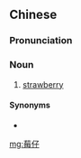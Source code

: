 ==Chinese==
{{zh-forms}}

===Pronunciation===
{{zh-pron
|mn=m̂-仔
|cat=n
}}

===Noun===
{{zh-noun}}

# {{lb|zh|Min Nan}} [[strawberry]]

====Synonyms====
* {{zh-l|草莓}}

{{zh-cat|Fruits}}

[[mg:莓仔]]